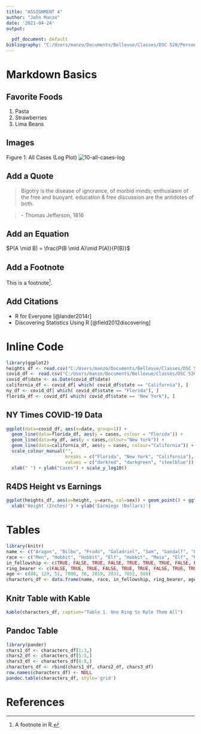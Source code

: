---
title: "ASSIGNMENT 4"
author: "John Manzo"
date: '2021-04-24'
output:

  pdf_document: default
bibliography: "C:/Users/manzo/Documents/Bellevue/Classes/DSC 520/Personal GitHub/DSC520/assignment04/bibliography.bib"
---

# Markdown Basics

## Favorite Foods
1. Pasta
2. Strawberries
3. Lima Beans

## Images
Figure 1: All Cases (Log Plot) ![10-all-cases-log](Plots/10-all-cases-log_ManzoJohn.png)

## Add a Quote
> Bigotry is the disease of ignorance, of morbid minds; enthusiasm of the free 
  and buoyant. education & free discussion are the antidotes of both.
  
> \- Thomas Jefferson, 1816

## Add an Equation
$P(A \mid B) = \frac{P(B \mid A)\mid P(A)}{P(B)}$

## Add a Footnote
This is a footnote^[A footnote in R.].

## Add Citations
* R for Everyone [@lander2014r]
* Discovering Statistics Using R [@field2012discovering]

# Inline Code
```{r include = FALSE}
library(ggplot2)
heights_df <- read.csv("C:/Users/manzo/Documents/Bellevue/Classes/DSC 520/Personal GitHub/DSC520/data/r4ds/heights.csv")
covid_df <- read.csv("C:/Users/manzo/Documents/Bellevue/Classes/DSC 520/Personal GitHub/DSC520/data/nytimes/covid-19-data/us-states.csv")
covid_df$date <- as.Date(covid_df$date)
california_df <- covid_df[ which( covid_df$state == "California"), ]
ny_df <- covid_df[ which( covid_df$state == "Florida"), ]
florida_df <- covid_df[ which( covid_df$state == "New York"), ]
```

## NY Times COVID-19 Data
```{r echo=FALSE}
ggplot(data=covid_df, aes(x=date, group=1)) +
  geom_line(data=florida_df, aes(y = cases, colour = "Florida")) +
  geom_line(data=ny_df, aes(y = cases,colour="New York")) +
  geom_line(data=california_df, aes(y = cases, colour="California")) +
  scale_colour_manual("",
                      breaks = c("Florida", "New York", "California"),
                      values = c("darkred", "darkgreen", "steelblue")) +
  xlab(" ") + ylab("Cases") + scale_y_log10()
```

## R4DS Height vs Earnings
```{r echo=FALSE}
ggplot(heights_df, aes(x=height, y=earn, col=sex)) + geom_point() + ggtitle('Height vs. Earnings') + 
  xlab('Height (Inches)') + ylab('Earnings (Dollars)')
```

# Tables
```{r include=FALSE}
library(knitr)
name <- c("Aragon", "Bilbo", "Frodo", "Galadriel", "Sam", "Gandalf", "Legolas", "Sauron", "Gollum")
race <- c("Men", "Hobbit", "Hobbit", "Elf", "Hobbit", "Maia", "Elf", "Maia", "Hobbit")
in_fellowship <- c(TRUE, FALSE, TRUE, FALSE, TRUE, TRUE, TRUE, FALSE, FALSE)
ring_bearer <- c(FALSE, TRUE, TRUE, FALSE, TRUE, TRUE, FALSE, TRUE, TRUE)
age <- c(88, 129, 51, 7000, 36, 2019, 2931, 7052, 589)
characters_df <- data.frame(name, race, in_fellowship, ring_bearer, age)
```

## Knitr Table with Kable
```{r echo=FALSE}
kable(characters_df, caption="Table 1. One Ring to Rule Them All")
```

## Pandoc Table
```{r echo=FALSE, warning=FALSE, comment=NA}
library(pander)
chars1_df <- characters_df[1:3,]
chars2_df <- characters_df[5:5,]
chars3_df <- characters_df[8:8,]
characters_df <- rbind(chars1_df, chars2_df, chars3_df)
row.names(characters_df) <- NULL
pandoc.table(characters_df, style='grid')

```

# References

